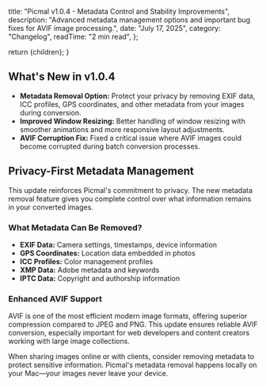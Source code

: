 
  title: "Picmal v1.0.4 - Metadata Control and Stability Improvements",
  description:
    "Advanced metadata management options and important bug fixes for AVIF image processing.",
  date: "July 17, 2025",
  category: "Changelog",
  readTime: "2 min read",
};

  return <BlogLayout meta={meta}>{children}</BlogLayout>;
}

## What's New in v1.0.4

- **Metadata Removal Option:** Protect your privacy by removing EXIF data, ICC profiles, GPS coordinates, and other metadata from your images during conversion.
- **Improved Window Resizing:** Better handling of window resizing with smoother animations and more
  responsive layout adjustments.
- **AVIF Corruption Fix:** Fixed a critical issue where AVIF images could become corrupted during batch
  conversion processes.

## Privacy-First Metadata Management

This update reinforces Picmal's commitment to privacy. The new metadata removal feature gives you complete control over what information remains in your converted images.

### What Metadata Can Be Removed?

- **EXIF Data:** Camera settings, timestamps, device information
- **GPS Coordinates:** Location data embedded in photos
- **ICC Profiles:** Color management profiles
- **XMP Data:** Adobe metadata and keywords
- **IPTC Data:** Copyright and authorship information

### Enhanced AVIF Support

AVIF is one of the most efficient modern image formats, offering superior compression compared to JPEG and PNG. This update ensures reliable AVIF conversion, especially important for web developers and content creators working with large image collections.

<ProTip>
  When sharing images online or with clients, consider removing metadata to
  protect sensitive information. Picmal's metadata removal happens locally on
  your Mac—your images never leave your device.
</ProTip>
